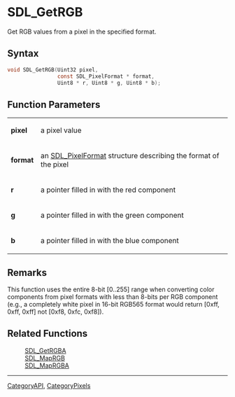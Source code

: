 = SDL_GetRGB =

Get RGB values from a pixel in the specified format.

== Syntax ==

<syntaxhighlight lang='c'>
void SDL_GetRGB(Uint32 pixel,
                const SDL_PixelFormat * format,
                Uint8 * r, Uint8 * g, Uint8 * b);
</syntaxhighlight>

== Function Parameters ==

{|
|'''pixel'''
|a pixel value
|-
|'''format'''
|an [[SDL_PixelFormat]] structure describing the format of the pixel
|-
|'''r'''
|a pointer filled in with the red component
|-
|'''g'''
|a pointer filled in with the green component
|-
|'''b'''
|a pointer filled in with the blue component
|}

== Remarks ==

This function uses the entire 8-bit [0..255] range when converting color
components from pixel formats with less than 8-bits per RGB component
(e.g., a completely white pixel in 16-bit RGB565 format would return [0xff,
0xff, 0xff] not [0xf8, 0xfc, 0xf8]).

== Related Functions ==

:[[SDL_GetRGBA]]
:[[SDL_MapRGB]]
:[[SDL_MapRGBA]]

----
[[CategoryAPI]], [[CategoryPixels]]


